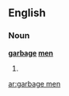 ==English==

===Noun===
'''[[garbage]] [[man|men]]'''

# {{plural of|[[garbage man]]}}

[[ar:garbage men]]